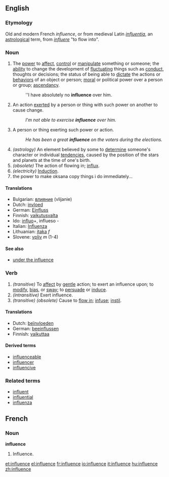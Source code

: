 ==English==

{{rank|lips|donations|George|666|influence|March|whatever|reach}}

===Etymology===
Old and modern French ''influence'', or from medieval Latin ''[[influentia]]'', an [[astrological]] term, from ''[[influere]]'' "to flow into".

===Noun===
{{en-noun-reg-both}}
# The [[power]] to [[affect]], [[control]] or [[manipulate]] something or someone; the [[ability]] to change the development of [[fluctuate|fluctuating]] things such as [[conduct]], thoughts or decisions; the status of being able to [[dictate]] the actions or [[behavior]]s of an object or person; [[moral]] or political power over a person or group; [[ascendancy]].
#:''I have absolutely no '''influence''' over him.
# An action [[exert]]ed by a person or thing with such power on another to cause change.
#:''I'm not able to exercise '''influence''' over him.''
# A person or thing exerting such power or action.
#:''He has been a great '''influence''' on the voters during the elections.''
# ''(astrology)'' An element believed by some to [[determine]] someone's character or individual [[tendency|tendencies]], caused by the position of the stars and planets at the time of one's birth.
# ''(obsolete)'' The action of flowing in; [[influx]].
# ''(electricity)'' [[Induction]].
# '' '' the power to make oksana copy things i do immediately...

====Translations====
*Bulgarian: [[влияние]] (vlijanie) {{n}}
*Dutch: [[invloed]]
*German: [[Einfluss]]
*Finnish: [[vaikutusvalta]]
*Ido: [[influo]]+, influeso -
*Italian: [[Influenza]]
*Lithuanian: [[įtaka]] ''f''
*Slovene: [[vpliv]] ''m'' (1-4)

====See also====
*[[under the influence]]

===Verb===
{{conj|influence|influences|influenced|influenced|influencing}}
# ''(transitive)'' To [[affect]] by [[gentle]] action; to exert an influence upon; to [[modify]], [[bias]], or [[sway]]; to [[persuade]] or [[induce]].
# ''(intransitive)'' Exert influence.
# ''(transitive) (obsolete)'' Cause to [[flow in]]; [[infuse]]; [[instil]].

====Translations====
*Dutch: [[beïnvloeden]]
*German: [[beeinflussen]]
*Finnish: [[vaikuttaa]]

====Derived terms====
*[[influenceable]]
*[[influencer]]
*[[influencive]]

===Related terms===
*[[influent]]
*[[influential]]
*[[influenza]]

==French==
===Noun===
'''influence'''
# Influence.

[[et:influence]]
[[el:influence]]
[[fr:influence]]
[[io:influence]]
[[it:influence]]
[[hu:influence]]
[[zh:influence]]